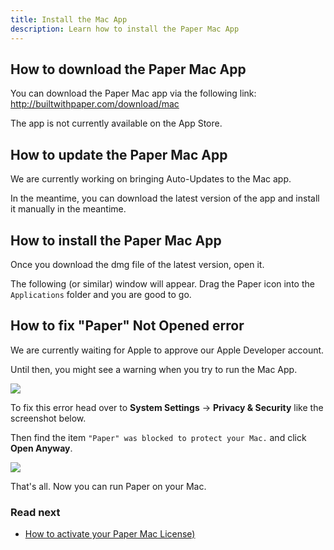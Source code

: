 ```yaml
---
title: Install the Mac App
description: Learn how to install the Paper Mac App
---
```


## How to download the Paper Mac App

You can download the Paper Mac app via the following link: http://builtwithpaper.com/download/mac

The app is not currently available on the App Store.

## How to update the Paper Mac App

We are currently working on bringing Auto-Updates to the Mac app.

In the meantime, you can download the latest version of the app and install it manually in the meantime.

## How to install the Paper Mac App

Once you download the dmg file of the latest version, open it.

The following (or similar) window will appear. Drag the Paper icon into the `Applications` folder and you are good to go.

## How to fix "Paper" Not Opened error

We are currently waiting for Apple to approve our Apple Developer account.

Until then, you might see a warning when you try to run the Mac App.

![](/assets/mac_1.png)

To fix this error head over to **System Settings** -> **Privacy & Security** like the screenshot below.

Then find the item `"Paper" was blocked to protect your Mac.` and click **Open Anyway**.

![](/assets/mac_2.png)

That's all. Now you can run Paper on your Mac.

### Read next

- [How to activate your Paper Mac License)](/mac-app/license)